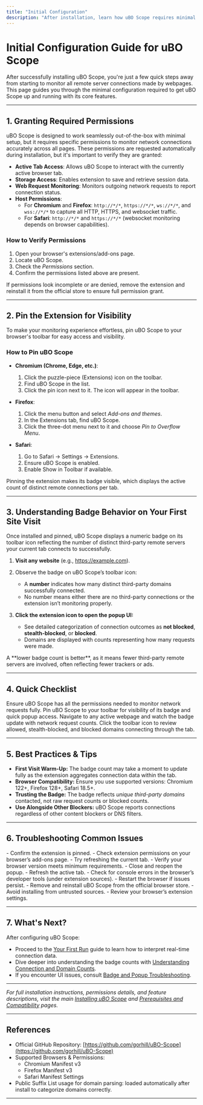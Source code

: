 ```yaml
---
title: "Initial Configuration"
description: "After installation, learn how uBO Scope requires minimal configuration: the extension is ready to use out-of-the-box. This page walks users through granting required permissions, pinning the extension for visibility, and checking the badge behavior for your first site visit."
---
```


# Initial Configuration Guide for uBO Scope

After successfully installing uBO Scope, you're just a few quick steps away from starting to monitor all remote server connections made by webpages. This page guides you through the minimal configuration required to get uBO Scope up and running with its core features.

---

## 1. Granting Required Permissions

uBO Scope is designed to work seamlessly out-of-the-box with minimal setup, but it requires specific permissions to monitor network connections accurately across all pages. These permissions are requested automatically during installation, but it's important to verify they are granted:

- **Active Tab Access**: Allows uBO Scope to interact with the currently active browser tab.
- **Storage Access**: Enables extension to save and retrieve session data.
- **Web Request Monitoring**: Monitors outgoing network requests to report connection status.
- **Host Permissions**:
  - For **Chromium** and **Firefox**: `http://*/*`, `https://*/*`, `ws://*/*`, and `wss://*/*` to capture all HTTP, HTTPS, and websocket traffic.
  - For **Safari**: `http://*/*` and `https://*/*` (websocket monitoring depends on browser capabilities).

### How to Verify Permissions
1. Open your browser's extensions/add-ons page.
2. Locate uBO Scope.
3. Check the _Permissions_ section.
4. Confirm the permissions listed above are present.

<Tip>
If permissions look incomplete or are denied, remove the extension and reinstall it from the official store to ensure full permission grant.
</Tip>

---

## 2. Pin the Extension for Visibility

To make your monitoring experience effortless, pin uBO Scope to your browser's toolbar for easy access and visibility.

### How to Pin uBO Scope

- **Chromium (Chrome, Edge, etc.)**:
  1. Click the puzzle-piece (Extensions) icon on the toolbar.
  2. Find uBO Scope in the list.
  3. Click the pin icon next to it. The icon will appear in the toolbar.

- **Firefox**:
  1. Click the menu button and select _Add-ons and themes_.
  2. In the Extensions tab, find uBO Scope.
  3. Click the three-dot menu next to it and choose _Pin to Overflow Menu_.

- **Safari**:
  1. Go to Safari → Settings → Extensions.
  2. Ensure uBO Scope is enabled.
  3. Enable Show in Toolbar if available.

<Note>
Pinning the extension makes its badge visible, which displays the active count of distinct remote connections per tab.
</Note>

---

## 3. Understanding Badge Behavior on Your First Site Visit

Once installed and pinned, uBO Scope displays a numeric badge on its toolbar icon reflecting the number of distinct third-party remote servers your current tab connects to successfully.

1. **Visit any website** (e.g., https://example.com).
2. Observe the badge on uBO Scope’s toolbar icon:
   - A **number** indicates how many distinct third-party domains successfully connected.
   - No number means either there are no third-party connections or the extension isn’t monitoring properly.

3. **Click the extension icon to open the popup UI:**
   - See detailed categorization of connection outcomes as **not blocked**, **stealth-blocked**, or **blocked**.
   - Domains are displayed with counts representing how many requests were made.

<Tip>
A **lower badge count is better**, as it means fewer third-party remote servers are involved, often reflecting fewer trackers or ads.
</Tip>

---

## 4. Quick Checklist

<Steps>
<Step title="Verify Permissions">
Ensure uBO Scope has all the permissions needed to monitor network requests fully.
</Step>
<Step title="Pin the Extension">
Pin uBO Scope to your toolbar for visibility of its badge and quick popup access.
</Step>
<Step title="Visit a Website">
Navigate to any active webpage and watch the badge update with network request counts.
</Step>
<Step title="Open Popup UI">
Click the toolbar icon to review allowed, stealth-blocked, and blocked domains connecting through the tab.
</Step>
</Steps>

---

## 5. Best Practices & Tips

- **First Visit Warm-Up:** The badge count may take a moment to update fully as the extension aggregates connection data within the tab.
- **Browser Compatibility:** Ensure you use supported versions: Chromium 122+, Firefox 128+, Safari 18.5+.
- **Trusting the Badge:** The badge reflects _unique third-party domains_ contacted, not raw request counts or blocked counts.
- **Use Alongside Other Blockers:** uBO Scope reports connections regardless of other content blockers or DNS filters.

---

## 6. Troubleshooting Common Issues

<AccordionGroup title="Initial Configuration Troubleshooting">
<Accordion title="Badge Not Appearing or Empty">
- Confirm the extension is pinned.
- Check extension permissions on your browser’s add-ons page.
- Try refreshing the current tab.
- Verify your browser version meets minimum requirements.
</Accordion>
<Accordion title="Popup Shows 'NO DATA' or Blank">
- Close and reopen the popup.
- Refresh the active tab.
- Check for console errors in the browser’s developer tools (under extension sources).
- Restart the browser if issues persist.
</Accordion>
<Accordion title="Permissions Seem Missing">
- Remove and reinstall uBO Scope from the official browser store.
- Avoid installing from untrusted sources.
- Review your browser’s extension settings.
</Accordion>
</AccordionGroup>

---

## 7. What's Next?

After configuring uBO Scope:

- Proceed to the [Your First Run](https://docs.example.com/getting-started/first-use-and-validation/first-run-experience) guide to learn how to interpret real-time connection data.
- Dive deeper into understanding the badge counts with [Understanding Connection and Domain Counts](https://docs.example.com/guides/core-workflows/understanding-domain-counts).
- If you encounter UI issues, consult [Badge and Popup Troubleshooting](https://docs.example.com/getting-started/troubleshooting/ui-troubleshooting).

---

_For full installation instructions, permissions details, and feature descriptions, visit the main [Installing uBO Scope](https://docs.example.com/getting-started/installation-and-setup/installing-ubo-scope) and [Prerequisites and Compatibility](https://docs.example.com/getting-started/installation-and-setup/prerequisites) pages._

---

## References

- Official GitHub Repository: [https://github.com/gorhill/uBO-Scope](https://github.com/gorhill/uBO-Scope)
- Supported Browsers & Permissions:
  - Chromium Manifest v3
  - Firefox Manifest v3
  - Safari Manifest Settings
- Public Suffix List usage for domain parsing: loaded automatically after install to categorize domains correctly.

---